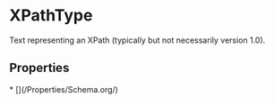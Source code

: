 # XPathType

Text representing an XPath (typically but not necessarily version 1.0).

## Properties

<Grid>
* [](/Properties/Schema.org/)

</Grid>


